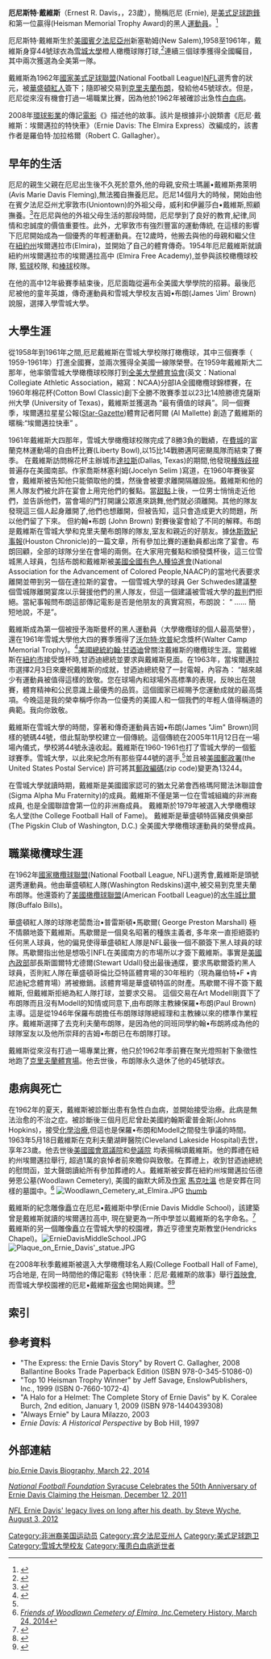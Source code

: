 {{Infobox NFL player
|name           = 厄尼斯特·戴維斯
|image          =
|image_size     = 225px
|alt            =
|caption        = 厄尼·戴維斯的紀念雕像特寫
|position       = [[跑鋒|跑鋒]]
|number         = 44
|birth_date     = {{Birth date|1939|12|14|mf=y}}
|birth_place    = [[賓夕法尼亞州|賓夕法尼亞州]]新塞勒姆
|death_date     = {{Death date and age|1963|5|18|1939|12|14}}
|death_place    = [[俄亥俄州|俄亥俄州]][[克里夫蘭|克里夫蘭]]
|heightft       = 6
|heightin       = 2
|weight         = 212
|highschool     = [[紐約州|紐約州]]埃爾邁拉高中 
|college        = [[雪城大學|雪城大學]][[橄欖球|橄欖球]]橙人校隊 
|draftyear      = 1962
|draftround     = 1
|draftpick      = 1
|teams          = 
* [[克里夫蘭布朗|克里夫蘭布朗]] (NFL 1962)
|highlights     = 
* 棉花杯 最有價值球員(MVP) (1960)
* 海斯曼獎 (1961)
* [[沃爾特·坎普|沃爾特·坎普]]紀念[[獎杯|獎杯]] (1961)
* [[克里夫蘭布朗|克里夫蘭布朗]] 45號
* [[雪城大學|雪城大學]][[橄欖球|橄欖球]]橙人校隊 44號
|CollegeHOF    = 60029
}}
'''厄尼斯特·戴維斯'''（Ernest R. Davis，{{bd|1939年|12月14日|1963年|5月18日|catIdx=D}}，23歲），簡稱厄尼 (Ernie), 是[[美式足球|美式足球]][[跑鋒|跑鋒]]和第一位贏得{{link-en|海斯曼獎|Heisman Trophy}}(Heisman Memorial Trophy Award)的黑人[[運動員|運動員]]。<ref>{{Cite web |url=http://www.heisman.com/winners/e-davis61.php/ |title=''Heisman Trophy'', 1961 - 27th Award Ernest Davis Syracuse Back, March 22,2014 |accessdate=2014-03-23 |archive-date=2014-04-07 |archive-url=https://web.archive.org/web/20140407070746/http://www.heisman.com/winners/e-davis61.php/ |dead-url=yes }}</ref>

厄尼斯特·戴維斯生於[[美國|美國]][[賓夕法尼亞州|賓夕法尼亞州]]新塞勒姆(New Salem),1958至1961年，戴維斯身穿44號球衣為[[雪城大學|雪城大學]]橙人橄欖球隊打球,<ref name="The Legend of #44">{{Cite web |url=http://cuse.com/sports/2006/1/18/fb44bios.aspx?path=football%2F |title=''cuse.com'', The Legend of #44, March 22, 2014 |access-date=2021-08-18 |archive-date=2014-03-23 |archive-url=https://web.archive.org/web/20140323081705/http://cuse.com/sports/2006/1/18/fb44bios.aspx?path=football%2F |dead-url=no }}</ref>連續三個球季獲得全國矚目，其中兩次獲選為全美第一隊。

戴維斯為1962年[[國家美式足球聯盟|國家美式足球聯盟]](National Football League)[[NFL|NFL]]選秀會的狀元，被[[華盛頓紅人|華盛頓紅人]]簽下；隨即被交易到[[克里夫蘭布朗|克里夫蘭布朗]]，發給他45號球衣。但是，厄尼從來沒有機會打過一場職業比賽，因為他於1962年被確診出急性[[白血病|白血病]]。

2008年[[環球影業|環球影業]]的傳記[[電影|電影]]《{{link-en|特快車：厄尼·戴維斯的故事|The Express|特快車}}》描述他的故事。該片是根據非小說類書《厄尼·戴維斯：埃爾邁拉的特快車》（Ernie Davis: The Elmira Express）改編成的，該書作者是羅伯特·加拉格爾（Robert C. Gallagher）。

==早年的生活==
厄尼的親生父親在厄尼出生後不久死於意外,他的母親,安飛士瑪麗•戴維斯弗萊明(Avis Marie Davis Fleming),無法獨自撫養厄尼。厄尼14個月大的時候，開始由他在賓夕法尼亞州尤寧敦市(Uniontown)的外祖父母，威利和伊麗莎白•戴維斯,照顧撫養。<ref>{{Cite web |url=http://blog.syracuse.com/orangefootball/2008/05/mother_of_ernie_davis_marie_fl.html/ |title=''Mother of Ernie Davis, Marie Fleming, has passed away in Elmira; her funeral is Saturday, May 8, 2008 |accessdate=2014年4月2日 |archive-date=2014年4月16日 |archive-url=https://web.archive.org/web/20140416034356/http://blog.syracuse.com/orangefootball/2008/05/mother_of_ernie_davis_marie_fl.html |dead-url=yes }}</ref>在厄尼與他的外祖父母生活的那段時間，厄尼學到了良好的教育,紀律,同情和忠誠度的價值重要性。此外，尤寧敦市有強烈豐富的運動傳統, 在這樣的影響下厄尼開始成為一個優秀的年輕運動員。在12歲時，他搬去與他的母親和繼父住在[[紐約州|紐約州]]埃爾邁拉市(Elmira)，並開始了自己的體育傳奇。1954年厄尼戴維斯就讀紐約州埃爾邁拉市的埃爾邁拉高中 (Elmira Free Academy),並參與該校橄欖球校隊, [[籃球|籃球]]校隊, 和[[棒球|棒球]]校隊。

在他的高中12年級賽季結束後，厄尼面臨從遍布全美國大學學院的招募。最後厄尼被他的童年英雄，傳奇運動員和雪城大學校友吉姆•布朗(James 'Jim' Brown)說服，選擇入學雪城大學。

==大學生涯==
從1958年到1961年之間,厄尼戴維斯在雪城大學校隊打橄欖球，其中三個賽季（ 1959-1961年）打進全國賽，並兩次獲得全美國一線隊榮譽。在1959年戴維斯大二那年，他率領雪城大學橄欖球校隊打到[[全美大學體育協會|全美大學體育協會]](英文：National Collegiate Athletic Association，縮寫：NCAA)分部IA全國橄欖球錦標賽，在1960年棉花杯(Cotton Bowl Classic)創下全勝不敗賽季並以23比14險勝德克薩斯州大學 (University of Texas)，戴維斯並獲選為 “最有價值的球員”。同一個賽季，埃爾邁拉星星公報([https://web.archive.org/web/20140902082739/http://en.wikipedia.org/wiki/Star-Gazette Star-Gazette])體育記者阿爾 (Al Mallette) 創造了戴維斯的暱稱:“埃爾邁拉快車” 。

1961年戴維斯大四那年，雪城大學橄欖球校隊完成了8勝3負的戰績，在[[費城|費城]]的富蘭克林運動場的自由杯比賽(Liberty Bowl),以15比14戰勝邁阿密颶風隊而結束了賽季。
在戴維斯訪問棉花杯主辦城市[[達拉斯|達拉斯]](Dallas, Texas)的期間,他發現[[種族歧視|種族歧視]]普遍存在美國南部。作家喬斯林塞利姆(Jocelyn Selim )寫道，在1960年賽後宴會，戴維斯被告知他只能領取他的獎，然後會被要求離開隔離設施。戴維斯和他的黑人隊友們被允許在宴會上用完他們的餐點。當[[甜點|甜點]]上後，一位男士悄悄走近他們，並告訴他們，當會場的門打開讓公眾進來跳舞,他們就必須離開。其他的隊友發現這三個人起身離開了,他們也想離開，但被告知，這只會造成更大的問題，所以他們留了下來。
但約翰•布朗 (John Brown) 對賽後宴會給了不同的解釋。布朗是戴維斯在雪城大學和克里夫蘭布朗隊的隊友,室友和親近的好朋友。據[[休斯敦紀事報|休斯敦紀事報]](Houston Chronicle)的一篇文章，所有參加比賽的運動員都出席了宴會。布朗回顧，全部的球隊分坐在會場的兩側。在大家用完餐點和頒發獎杯後，這三位雪城黑人球員，包括布朗和戴維斯被[[美國全國有色人種協進會|美國全國有色人種協進會]](National Association for the Advancement of Colored People,NAACP)的當地代表要求離開並帶到另一個在達拉斯的宴會。一個雪城大學的球員 Ger Schwedes建議整個雪城隊離開宴席以示聲援他們的黑人隊友，但這一個建議被雪城大學的[[裁判_(體育)|裁判]]們拒絕。當紀事報問布朗這部傳記電影是否是他朋友的真實寫照，布朗說： “ ...... 簡短地說，不是”。

戴維斯成為第一個被授予海斯曼杯的黑人運動員（大學橄欖球的個人最高榮譽），還在1961年雪城大學他大四的賽季獲得了[[沃尔特·坎普|沃尔特·坎普]]紀念獎杯(Walter Camp Memorial Trophy)。<ref>{{Cite web |url=http://www.waltercamp.org/honors/ |title=''Walter Camp Football Foundation, Inc.'' 1960 All-American Team, March 22, 2014 |accessdate=2014年3月23日 |archive-date=2014年12月13日 |archive-url=https://web.archive.org/web/20141213050228/http://waltercamp.org/honors/ |dead-url=yes }}</ref>[[美國總統|美國總統]][[約翰·甘迺迪|約翰·甘迺迪]]曾關注戴維斯的橄欖球生涯。當戴維斯在[[紐約市|紐約市]]接受獎杯時,甘迺迪總統並要求與戴維斯見面。在1963年，當埃爾邁拉市選擇2月3日來慶祝戴維斯的成就，甘迺迪總統發了一封電報，內容為：
“越來越少有運動員被值得這樣的致敬。您在球場內和球場外高標準的表現，反映出在競賽，體育精神和公民意識上最優秀的品質。這個國家已經賜予您運動成就的最高獎項。今晚這是我的榮幸稱呼你為一位優秀的美國人和一個我們的年輕人值得稱道的典範。我向你致敬。

戴維斯在雪城大學的時間，穿著和傳奇運動員吉姆•布朗(James "Jim" Brown)同樣的號碼44號，借此幫助學校建立一個傳統。這個傳統在2005年11月12日在一場場內儀式，學校將44號永遠收起。戴維斯在1960-1961也打了雪城大學的一個籃球賽季。雪城大學，以此來紀念所有那些穿44號的選手,<ref name="The Legend of #44"/>並且被[[美國郵政署|美國郵政署]](the United States Postal Service) 許可將其[[郵政編碼|郵政編碼]](zip code)變更為13244。

在雪城大學就讀時期，戴維斯是美國國家認可的猶太兄弟會西格瑪阿爾法沐聯誼會(Sigma Alpha Mu Fraternity)的成員。戴維斯不僅是第一位在雪城組織的非洲裔成員, 也是全國聯誼會第一位的非洲裔成員。
戴維斯於1979年被選入大學橄欖球名人堂(the College Football Hall of Fame)。 
戴維斯是華盛頓特區豬皮俱樂部(The Pigskin Club of Washington, D.C.) 全美國大學橄欖球運動員的榮譽成員。

==職業橄欖球生涯==

在1962年[[國家橄欖球聯盟|國家橄欖球聯盟]](National Football League, NFL)選秀會,戴維斯是頭號選秀運動員。他由華盛頓紅人隊(Washington Redskins)選中,被交易到克里夫蘭布朗隊。他還簽約了[[美國橄欖球聯盟|美國橄欖球聯盟]](American Football League)的[[水牛城比爾|水牛城比爾]]隊(Buffalo Bills)。

華盛頓紅人隊的球隊老闆喬治•普雷斯頓•馬歇爾( George Preston Marshall) 極不情願地簽下戴維斯。馬歇爾是一個臭名昭著的種族主義者, 多年來一直拒絕簽約任何黑人球員，他的偏見使得華盛頓紅人隊是NFL最後一個不願簽下黑人球員的球隊。馬歇爾指出他是想吸引NFL在美國南方的市場所以才簽下戴維斯。事實是[[美國內政部|美國內政部]]部長斯圖爾特尤德爾(Stewart Udall)發出最後通牒，要求馬歇爾簽約黑人球員，否則紅人隊在華盛頓哥倫比亞特區體育場的30年租約（現為羅伯特•F •肯尼迪紀念體育場）將被撤銷。該體育場是華盛頓特區的財產。馬歇爾不得不簽下戴維斯, 但戴維斯拒絕為紅人隊打球，並要求交易。
這個交易在Art Modell剛買下了布朗隊而且沒有Modell的知情或同意下,由布朗隊主教練保羅•布朗(Paul Brown)主導。這是從1946年保羅布朗擔任布朗隊球隊總經理和主教練以來的標準作業程序。戴維斯選擇了去克利夫蘭布朗隊，是因為他的同班同學約翰•布朗將成為他的球隊室友以及他所崇拜的吉姆•布朗已在布朗隊打球。

戴維斯從來沒有打過一場專業比賽，他只於1962年季前賽在聚光燈照射下象徵性地跑了[[克里夫蘭體育場|克里夫蘭體育場]]。他去世後，布朗隊永久退休了他的45號球衣。

== 患病與死亡 ==

在1962年的夏天，戴維斯被診斷出患有急性白血病，並開始接受治療。此病是無法治愈的不治之症。被診斷後三個月厄尼曾赴美國約翰斯霍普金斯(Johns Hopkins)，接受[[化學治療|化學治療]],但這也是保羅•布朗和Modell之間發生爭議的時間。 1963年5月18日戴維斯在克利夫蘭湖畔醫院(Cleveland Lakeside Hospital)去世，享年23歲。他去世後[[美國國會|美國國會]][[眾議院|眾議院]]和[[參議院|參議院]] 均表揚稱頌戴維斯。他的葬禮在紐約州埃爾邁拉舉行, 超過1萬的哀悼者前來瞻仰與致敬。在葬禮上，收到甘迺迪總統的慰問函，並大聲朗讀給所有參加葬禮的人。戴維斯被安葬在紐約州埃爾邁拉伍德勞恩公墓(Woodlawn Cemetery), 美國的幽默大師及[[作家|作家]] [[馬克吐溫|馬克吐溫]] 也是安葬在同樣的墓園中。<ref>[http://www.friendsofwoodlawnelmira.org/index.php?page=cemetery-history/ ''Friends of Woodlawn Cemetery of Elmira, Inc.''Cemetery History, March 24, 2014]{{dead link|date=2018年2月 |bot=InternetArchiveBot |fix-attempted=yes }}</ref>
[[File:Woodlawn_Cemetery_at_Elmira.JPG|thumb]]
[[file:Ernie_Davis'_gravestone.jpg|thumb]]

戴維斯的紀念雕像矗立在厄尼•戴維斯中學(Ernie Davis Middle School)，該建築曾是戴維斯就讀的埃爾邁拉高中, 現在變更為一所中學並以戴維斯的名字命名。<ref>{{Cite web |url=http://www.elmiracityschools.com/Davis.cfm/ |title=''Elmira City Schools.com'' Ernie Davis Middle School, March 24, 2014 |access-date=2014-03-25 |archive-url=https://web.archive.org/web/20141009175033/http://elmiracityschools.com/Davis.cfm |archive-date=2014-10-09 |dead-url=yes }}</ref>戴維斯的另一個雕像矗立在雪城大學的校園裡，靠近亨德里克斯教堂(Hendricks Chapel)。[[File:ErnieDavisMiddleSchool.JPG|thumb]]
[[File:Plaque_on_Ernie_Davis'_statue.JPG|thumb]]

在2008年秋季戴維斯被選入大學橄欖球名人殿(College Football Hall of Fame), 巧合地是, 在同一時間他的傳記電影《特快車：厄尼·戴維斯的故事》舉行[[首映會|首映會]], 而雪城大學校園裡的厄尼•戴維斯[[宿舍|宿舍]]也開始興建。<ref>{{Cite web |url=http://orl.syr.edu/our-halls/ernie-davis-hall.html/ |title=''Syracuse University Office of Residence Life'' Ernie Davis Hall, March 24, 2014 |accessdate=2014年3月25日 |archive-date=2013年12月7日 |archive-url=https://web.archive.org/web/20131207014825/http://orl.syr.edu/our-halls/ernie-davis-hall.html |dead-url=no }}</ref><ref>{{Cite web |url=http://recreationservices.syr.edu/facilities/north-campus/ernie-davis.html/ |title=''Syracuse University Recreation Services'' Ernie Davis Fitness Center, March 24, 2014 |accessdate=2014年3月25日 |archive-date=2014年4月7日 |archive-url=https://web.archive.org/web/20140407090855/http://recreationservices.syr.edu/facilities/north-campus/ernie-davis.html |dead-url=yes }}</ref>

==索引==
{{reflist}}

==參考資料==
* "The Express: the Ernie Davis Story" by Rovert C. Gallagher, 2008 Ballantine Books Trade Paperback Edition (ISBN 978-0-345-51086-0)
* "Top 10 Heisman Trophy Winner" by Jeff Savage, EnslowPublishers, Inc., 1999 (ISBN 0-7660-1072-4)
* "A Halo for a Helmet: The Complete Story of Ernie Davis" by K. Coralee Burch, 2nd edition, January 1, 2009 (ISBN 978-1440439308)
* "Always Ernie" by Laura Milazzo, 2003
* ''Ernie Davis: A Historical Perspective'' by Bob Hill, 1997

==外部連結==
[http://www.biography.com/people/ernie-davis-9267805?page=2/ ''bio.''Ernie Davis Biography, March 22, 2014] {{Wayback|url=http://www.biography.com/people/ernie-davis-9267805?page=2%2F |date=20150924001334 }}

[http://www.footballfoundation.org/tabid/567/article/51295/Syracuse-Celebrates-the-50th-Anniversary-of-Ernie-Davis-Claiming-the-Heisman.aspx/ ''National Football Foundation'' Syracuse Celebrates the 50th Anniversary of Ernie Davis Claiming the Heisman, December 12, 2011] {{Wayback|url=http://www.footballfoundation.org/tabid/567/article/51295/Syracuse-Celebrates-the-50th-Anniversary-of-Ernie-Davis-Claiming-the-Heisman.aspx/ |date=20160321110433 }}

[http://www.nfl.com/news/story/09000d5d80b75df1/article/ernie-davis-legacy-lives-on-long-after-his-death/ ''NFL'' Ernie Davis' legacy lives on long after his death, by Steve Wyche, August 3, 2012] {{Wayback|url=http://www.nfl.com/news/story/09000d5d80b75df1/article/ernie-davis-legacy-lives-on-long-after-his-death/ |date=20190715121244 }}
{{Authority control}}

{{DEFAULTSORT:Davis, Ernie}}
[[Category:非洲裔美国运动员|Category:非洲裔美国运动员]]
[[Category:宾夕法尼亚州人|Category:宾夕法尼亚州人]]
[[Category:美式足球跑卫|Category:美式足球跑卫]]
[[Category:雪城大學校友|Category:雪城大學校友]]
[[Category:罹患白血病逝世者|Category:罹患白血病逝世者]]